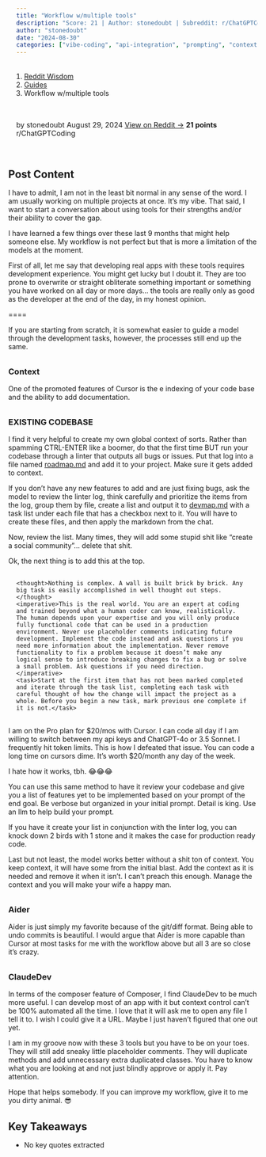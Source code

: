 ```yaml
---
title: "Workflow w/multiple tools"
description: "Score: 21 | Author: stonedoubt | Subreddit: r/ChatGPTCoding"
author: "stonedoubt"
date: "2024-08-30"
categories: ["vibe-coding", "api-integration", "prompting", "context-management"]
---
```


<nav aria-label="breadcrumb">
  <ol class="breadcrumb">
    <li class="breadcrumb-item"><a href="../../../index.html">Reddit Wisdom</a></li>
    <li class="breadcrumb-item"><a href="../../index.html">Guides</a></li>
    <li class="breadcrumb-item active" aria-current="page">Workflow w/multiple tools</li>
  </ol>
</nav>

<div class="post-meta">
  <span class="author">by stonedoubt</span>
  <span class="date">August 29, 2024</span>
  <span class="reddit-link"><a href="https://reddit.com/r/ChatGPTCoding/comments/1f4lfga/workflow_wmultiple_tools/" target="_blank">View on Reddit →</a></span>
  <span class="score">21 points</span>
  <span class="subreddit">r/ChatGPTCoding</span>
</div>


## Post Content

I have to admit, I am not in the least bit normal in any sense of the word. I am usually working on multiple projects at once. It’s my vibe. That said, I want to start a conversation about using tools for their strengths and/or their ability to cover the gap.

I have learned a few things over these last 9 months that might help someone else. My workflow is not perfect but that is more a limitation of the models at the moment.

First of all, let me say that developing real apps with these tools requires development experience. You might get lucky but I doubt it. They are too prone to overwrite or straight obliterate something important or something you have worked on all day or more days… the tools are really only as good as the developer at the end of the day, in my honest opinion.

====

If you are starting from scratch, it is somewhat easier to guide a model through the development tasks, however, the processes still end up the same.

### Context

One of the promoted features of Cursor is the e indexing of your code base and the ability to add documentation.

### EXISTING CODEBASE

I find it very helpful to create my own global context of sorts. Rather than spamming CTRL-ENTER like a boomer, do that the first time BUT run your codebase through a linter that outputs all bugs or issues. Put that log into a file named [roadmap.md](http://roadmap.md) and add it to your project. Make sure it gets added to context.

If you don’t have any new features to add and are just fixing bugs, ask the model to review the linter log, think carefully and prioritize the items from the log, group them by file, create a list and output it to [devmap.md](http://devmap.md) with a task list under each file that has a checkbox next to it. You will have to create these files, and then apply the markdown from the chat.

Now, review the list. Many times, they will add some stupid shit like “create a social community”… delete that shit.

Ok, the next thing is to add this at the top.

    <thought>Nothing is complex. A wall is built brick by brick. Any big task is easily accomplished in well thought out steps.</thought>
    <imperative>This is the real world. You are an expert at coding and trained beyond what a human coder can know, realistically. The human depends upon your expertise and you will only produce fully functional code that can be used in a production environment. Never use placeholder comments indicating future development. Implement the code instead and ask questions if you need more information about the implementation. Never remove functionality to fix a problem because it doesn’t make any logical sense to introduce breaking changes to fix a bug or solve a small problem. Ask questions if you need direction.</imperative>
    <task>Start at the first item that has not been marked completed and iterate through the task list, completing each task with careful thought of how the change will impact the project as a whole. Before you begin a new task, mark previous one complete if it is not.</task>

I am on the Pro plan for $20/mos with Cursor. I can code all day if I am willing to switch between my api keys and ChatGPT-4o or 3.5 Sonnet. I frequently hit token limits. This is how I defeated that issue. You can code a long time on cursors dime. It’s worth $20/month any day of the week.

I hate how it works, tbh. 😂😂😂

You can use this same method to have it review your codebase and give you a list of features yet to be implemented based on your prompt of the end goal. Be verbose but organized in your initial prompt. Detail is king. Use an llm to help build your prompt.

If you have it create your list in conjunction with the linter log, you can knock down 2 birds with 1 stone and it makes the case for production ready code.

Last but not least, the model works better without a shit ton of context. You keep context, it will have some from the initial blast. Add the context as it is needed and remove it when it isn’t. I can’t preach this enough. Manage the context and you will make your wife a happy man.

### Aider

Aider is just simply my favorite because of the git/diff format. Being able to undo commits is beautiful. I would argue that Aider is more capable than Cursor at most tasks for me with the workflow above but all 3 are so close it’s crazy.

### ClaudeDev

In terms of the composer feature of Composer, I find ClaudeDev to be much more useful. I can develop most of an app with it but context control can’t be 100% automated all the time. I love that it will ask me to open any file I tell it to. I wish I could give it a URL. Maybe I just haven’t figured that one out yet.

I am in my groove now with these 3 tools but you have to be on your toes. They will still add sneaky little placeholder comments. They will duplicate methods and add unnecessary extra duplicated classes. You have to know what you are looking at and not just blindly approve or apply it. Pay attention.

Hope that helps somebody. If you can improve my workflow, give it to me you dirty animal. 😎

## Key Takeaways

- No key quotes extracted

<style>
.post-meta {
  display: flex;
  gap: 1.5rem;
  flex-wrap: wrap;
  margin: 1rem 0 2rem 0;
  padding: 1rem;
  background: var(--bs-light);
  border-radius: 0.5rem;
  font-size: 0.9rem;
}

.post-meta span {
  color: var(--bs-secondary);
}

.post-meta .score {
  color: var(--bs-success);
  font-weight: bold;
}

.post-actions {
  display: flex;
  gap: 1rem;
  margin: 2rem 0;
}

.post-content {
  line-height: 1.8;
  font-size: 1.1rem;
}

h2, h3, h4 {
  margin-top: 2rem;
  margin-bottom: 1rem;
}

ul, ol {
  margin: 1rem 0;
  padding-left: 2rem;
}

blockquote {
  border-left: 4px solid var(--bs-primary);
  padding-left: 1rem;
  margin: 1.5rem 0;
  font-style: italic;
}

code {
  background: var(--bs-light);
  padding: 0.2rem 0.4rem;
  border-radius: 0.25rem;
}

pre {
  background: var(--bs-light);
  padding: 1rem;
  border-radius: 0.5rem;
  overflow-x: auto;
}
</style>